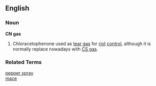 ==English==
===Noun===
'''CN gas'''
# Chloracetophenone used as [[tear gas]] for [[riot]] [[control]], although it is normally replace nowadays with [[CS gas]].


===Related Terms===
[[pepper spray]]<BR>
[[mace]]